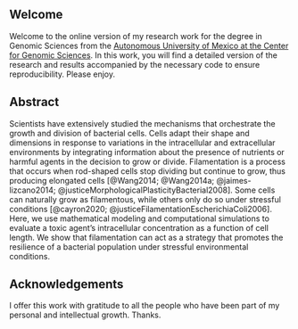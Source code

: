 ::: {.content-visible when-format="html"}
## Welcome {.unnumbered}

Welcome to the online version of my research work for the degree in
Genomic Sciences from the [Autonomous University of Mexico at the Center
for Genomic Sciences](https://www.ccg.unam.mx/). In this work, you will
find a detailed version of the research and results accompanied by the
necessary code to ensure reproducibility. Please enjoy.
:::

## Abstract {.unnumbered}

Scientists have extensively studied the mechanisms that orchestrate the
growth and division of bacterial cells. Cells adapt their shape and
dimensions in response to variations in the intracellular and
extracellular environments by integrating information about the presence
of nutrients or harmful agents in the decision to grow or divide.
Filamentation is a process that occurs when rod-shaped cells stop
dividing but continue to grow, thus producing elongated cells
[@Wang2014; @Wang2014a; @jaimes-lizcano2014;
@justiceMorphologicalPlasticityBacterial2008]. Some cells can naturally
grow as filamentous, while others only do so under stressful conditions
[@cayron2020; @justiceFilamentationEscherichiaColi2006]. Here, we use
mathematical modeling and computational simulations to evaluate a toxic
agent's intracellular concentration as a function of cell length. We
show that filamentation can act as a strategy that promotes the
resilience of a bacterial population under stressful environmental
conditions.

## Acknowledgements {.unnumbered}

I offer this work with gratitude to all the people who have been part of
my personal and intellectual growth. Thanks.
